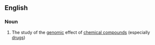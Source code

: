 ==English==

===Noun===
{{wikipedia}}
{{en-noun|-}}

#{{context|medicine|genetics}} The study of the [[genomic]] effect of [[chemical compound]]s (especially [[drug]]s)